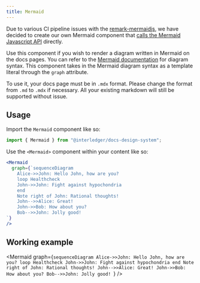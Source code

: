 ```yaml
---
title: Mermaid
---
```



Due to various CI pipeline issues with the [remark-mermaidjs](https://github.com/remcohaszing/remark-mermaidjs), we have decided to create our own Mermaid component that [calls the Mermaid Javascript API](https://mermaid.js.org/intro/getting-started.html#_3-calling-the-javascript-api) directly.

Use this component if you wish to render a diagram written in Mermaid on the docs pages. You can refer to the [Mermaid documentation](https://mermaid.js.org/intro/syntax-reference.html) for diagram syntax. This component takes in the Mermaid diagram syntax as a template literal through the `graph` attribute.

To use it, your docs page must be in `.mdx` format. Please change the format from `.md` to `.mdx` if necessary. All your existing markdown will still be supported without issue.

## Usage

Import the `Mermaid` component like so:

```jsx
import { Mermaid } from "@interledger/docs-design-system";
```

Use the `<Mermaid>` component within your content like so:

```jsx
<Mermaid
  graph={`sequenceDiagram
    Alice->>John: Hello John, how are you?
    loop Healthcheck
    John->>John: Fight against hypochondria
    end
    Note right of John: Rational thoughts!
    John-->>Alice: Great!
    John->>Bob: How about you?
    Bob-->>John: Jolly good!
`}
/>
```

## Working example

<Mermaid
  graph={`sequenceDiagram
    Alice->>John: Hello John, how are you?
    loop Healthcheck
    John->>John: Fight against hypochondria
    end
    Note right of John: Rational thoughts!
    John-->>Alice: Great!
    John->>Bob: How about you?
    Bob-->>John: Jolly good!
  `}
/>
